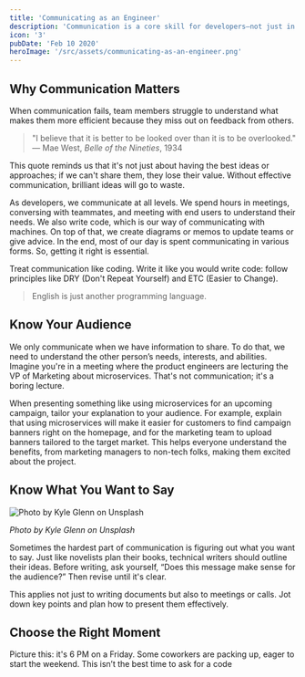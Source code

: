```yaml
---
title: 'Communicating as an Engineer'
description: 'Communication is a core skill for developers—not just in code, but in meetings, memos, and messages. Learn why knowing your audience and timing matters just as much as what you say.'
icon: '3'
pubDate: 'Feb 10 2020'
heroImage: '/src/assets/communicating-as-an-engineer.png'
---
```


## Why Communication Matters

When communication fails, team members struggle to understand what makes them more efficient because they miss out on feedback from others.

> "I believe that it is better to be looked over than it is to be overlooked." — Mae West, *Belle of the Nineties*, 1934

This quote reminds us that it's not just about having the best ideas or approaches; if we can't share them, they lose their value. Without effective communication, brilliant ideas will go to waste.

As developers, we communicate at all levels. We spend hours in meetings, conversing with teammates, and meeting with end users to understand their needs. We also write code, which is our way of communicating with machines. On top of that, we create diagrams or memos to update teams or give advice. In the end, most of our day is spent communicating in various forms. So, getting it right is essential.

Treat communication like coding. Write it like you would write code: follow principles like DRY (Don't Repeat Yourself) and ETC (Easier to Change).

> English is just another programming language.

## Know Your Audience

We only communicate when we have information to share. To do that, we need to understand the other person’s needs, interests, and abilities. Imagine you're in a meeting where the product engineers are lecturing the VP of Marketing about microservices. That's not communication; it's a boring lecture.

When presenting something like using microservices for an upcoming campaign, tailor your explanation to your audience. For example, explain that using microservices will make it easier for customers to find campaign banners right on the homepage, and for the marketing team to upload banners tailored to the target market. This helps everyone understand the benefits, from marketing managers to non-tech folks, making them excited about the project.

## Know What You Want to Say

<div style={{ textAlign: "center" }}>
  <img src="https://miro.medium.com/max/700/0*g_WePnatBfuWFO4s" alt="Photo by Kyle Glenn on Unsplash" />
  <p><em>Photo by Kyle Glenn on Unsplash</em></p>
</div>

Sometimes the hardest part of communication is figuring out what you want to say. Just like novelists plan their books, technical writers should outline their ideas. Before writing, ask yourself, “Does this message make sense for the audience?” Then revise until it's clear.

This applies not just to writing documents but also to meetings or calls. Jot down key points and plan how to present them effectively.

## Choose the Right Moment

Picture this: it's 6 PM on a Friday. Some coworkers are packing up, eager to start the weekend. This isn’t the best time to ask for a code
